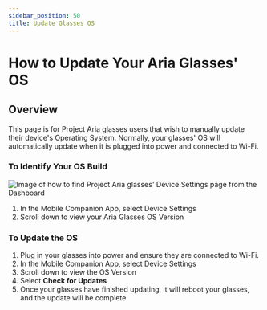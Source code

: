```yaml
---
sidebar_position: 50
title: Update Glasses OS
---
```

# How to Update Your Aria Glasses' OS


## Overview

This page is for Project Aria glasses users that wish to manually update their device's Operating System. Normally, your glasses' OS will automatically update when it is plugged into power and connected to Wi-Fi.

### **To Identify Your OS Build**

![Image of how to find Project Aria glasses' Device Settings page from the Dashboard](/img/ARK/mobile_app_device_settings.png)

1. In the Mobile Companion App, select Device Settings
2. Scroll down to view your Aria Glasses OS Version

### **To Update the OS**

1. Plug in your glasses into power and ensure they are connected to Wi-Fi.
2. In the Mobile Companion App, select Device Settings
3. Scroll down to view the OS Version
4. Select **Check for Updates**
5. Once your glasses have finished updating, it will reboot your glasses, and the update will be complete
